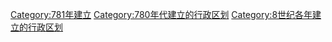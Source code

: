 [[Category:781年建立|Category:781年建立]]
[[Category:780年代建立的行政区划|Category:780年代建立的行政区划]]
[[Category:8世纪各年建立的行政区划|Category:8世纪各年建立的行政区划]]